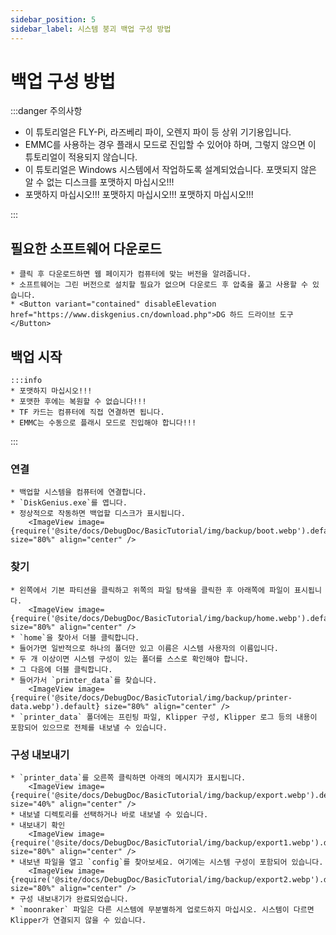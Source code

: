 ```yaml
---
sidebar_position: 5
sidebar_label: 시스템 붕괴 백업 구성 방법
---
```


# 백업 구성 방법

:::danger 주의사항

* 이 튜토리얼은 FLY-Pi, 라즈베리 파이, 오렌지 파이 등 상위 기기용입니다.
* EMMC를 사용하는 경우 플래시 모드로 진입할 수 있어야 하며, 그렇지 않으면 이 튜토리얼이 적용되지 않습니다.
* 이 튜토리얼은 Windows 시스템에서 작업하도록 설계되었습니다. 포맷되지 않은 알 수 없는 디스크를 포맷하지 마십시오!!!
* 포맷하지 마십시오!!! 포맷하지 마십시오!!! 포맷하지 마십시오!!!

:::

## 필요한 소프트웨어 다운로드

    * 클릭 후 다운로드하면 웹 페이지가 컴퓨터에 맞는 버전을 알려줍니다.
    * 소프트웨어는 그린 버전으로 설치할 필요가 없으며 다운로드 후 압축을 풀고 사용할 수 있습니다.
    * <Button variant="contained" disableElevation href="https://www.diskgenius.cn/download.php">DG 하드 드라이브 도구</Button>

## 백업 시작

    :::info
    * 포맷하지 마십시오!!!
    * 포맷한 후에는 복원할 수 없습니다!!!
    * TF 카드는 컴퓨터에 직접 연결하면 됩니다.
    * EMMC는 수동으로 플래시 모드로 진입해야 합니다!!!

:::

### 연결
    * 백업할 시스템을 컴퓨터에 연결합니다.
    * `DiskGenius.exe`를 엽니다.
    * 정상적으로 작동하면 백업할 디스크가 표시됩니다.
        <ImageView image={require('@site/docs/DebugDoc/BasicTutorial/img/backup/boot.webp').default} size="80%" align="center" />

### 찾기
    * 왼쪽에서 기본 파티션을 클릭하고 위쪽의 파일 탐색을 클릭한 후 아래쪽에 파일이 표시됩니다.
        <ImageView image={require('@site/docs/DebugDoc/BasicTutorial/img/backup/home.webp').default} size="80%" align="center" />
    * `home`을 찾아서 더블 클릭합니다.
    * 들어가면 일반적으로 하나의 폴더만 있고 이름은 시스템 사용자의 이름입니다.
    * 두 개 이상이면 시스템 구성이 있는 폴더를 스스로 확인해야 합니다.
    * 그 다음에 더블 클릭합니다.
    * 들어가서 `printer_data`를 찾습니다.
        <ImageView image={require('@site/docs/DebugDoc/BasicTutorial/img/backup/printer-data.webp').default} size="80%" align="center" />
    * `printer_data` 폴더에는 프린팅 파일, Klipper 구성, Klipper 로그 등의 내용이 포함되어 있으므로 전체를 내보낼 수 있습니다.

### 구성 내보내기
    * `printer_data`를 오른쪽 클릭하면 아래의 메시지가 표시됩니다.
        <ImageView image={require('@site/docs/DebugDoc/BasicTutorial/img/backup/export.webp').default} size="40%" align="center" />
    * 내보낼 디렉토리를 선택하거나 바로 내보낼 수 있습니다.
    * 내보내기 확인
        <ImageView image={require('@site/docs/DebugDoc/BasicTutorial/img/backup/export1.webp').default} size="80%" align="center" />
    * 내보낸 파일을 열고 `config`를 찾아보세요. 여기에는 시스템 구성이 포함되어 있습니다.
        <ImageView image={require('@site/docs/DebugDoc/BasicTutorial/img/backup/export2.webp').default} size="80%" align="center" />
    * 구성 내보내기가 완료되었습니다.
    * `moonraker` 파일은 다른 시스템에 무분별하게 업로드하지 마십시오. 시스템이 다르면 Klipper가 연결되지 않을 수 있습니다.
